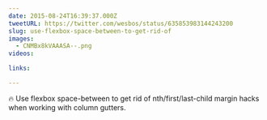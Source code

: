 ```yaml
---
date: 2015-08-24T16:39:37.000Z
tweetURL: https://twitter.com/wesbos/status/635853983144243200
slug: use-flexbox-space-between-to-get-rid-of
images:
  - CNMBx8kVAAASA--.png
videos:

links:

---
```

🔥 Use flexbox space-between to get rid of nth/first/last-child margin hacks when working with column gutters.
